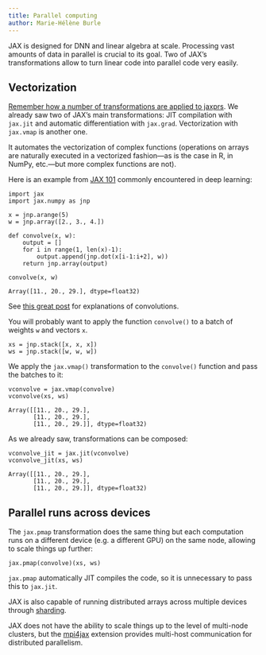 ```yaml
---
title: Parallel computing
author: Marie-Hélène Burle
---
```


:::{.def}

JAX is designed for DNN and linear algebra at scale. Processing vast amounts of data in parallel is crucial to its goal. Two of JAX's transformations allow to turn linear code into parallel code very easily.

:::

## Vectorization

[Remember how a number of transformations are applied to jaxprs](/ai/jx_map#map.qmd). We already saw two of JAX's main transformations: JIT compilation with `jax.jit` and automatic differentiation with `jax.grad`. Vectorization with `jax.vmap` is another one.

It automates the vectorization of complex functions (operations on arrays are naturally executed in a vectorized fashion—as is the case in R, in NumPy, etc.—but more complex functions are not).

Here is an example from [JAX 101](https://jax.readthedocs.io/en/latest/jax-101/index.html) commonly encountered in deep learning:

```.python
import jax
import jax.numpy as jnp

x = jnp.arange(5)
w = jnp.array([2., 3., 4.])

def convolve(x, w):
    output = []
    for i in range(1, len(x)-1):
        output.append(jnp.dot(x[i-1:i+2], w))
    return jnp.array(output)

convolve(x, w)
```

```
Array([11., 20., 29.], dtype=float32)
```

:::{.note}

See [this great post](https://towardsdatascience.com/intuitively-understanding-convolutions-for-deep-learning-1f6f42faee1) for explanations of convolutions.

:::

You will probably want to apply the function `convolve()` to a batch of weights `w` and vectors `x`.

```.python
xs = jnp.stack([x, x, x])
ws = jnp.stack([w, w, w])
```

We apply the `jax.vmap()` transformation to the `convolve()` function and pass the batches to it:

```.python
vconvolve = jax.vmap(convolve)
vconvolve(xs, ws)
```

```
Array([[11., 20., 29.],
       [11., 20., 29.],
       [11., 20., 29.]], dtype=float32)
```

:::{.note}

As we already saw, transformations can be composed:

```.python
vconvolve_jit = jax.jit(vconvolve)
vconvolve_jit(xs, ws)
```

```
Array([[11., 20., 29.],
       [11., 20., 29.],
       [11., 20., 29.]], dtype=float32)
```

:::

## Parallel runs across devices

The `jax.pmap` transformation does the same thing but each computation runs on a different device (e.g. a different GPU) on the same node, allowing to scale things up further:

```.python
jax.pmap(convolve)(xs, ws)
```

`jax.pmap` automatically JIT compiles the code, so it is unnecessary to pass this to `jax.jit`.

:::{.note}

JAX is also capable of running distributed arrays across multiple devices through [sharding](https://jax.readthedocs.io/en/latest/notebooks/Distributed_arrays_and_automatic_parallelization.html).

JAX does not have the ability to scale things up to the level of multi-node clusters, but the [mpi4jax](https://github.com/mpi4jax/mpi4jax) extension provides multi-host communication for distributed parallelism.

:::
